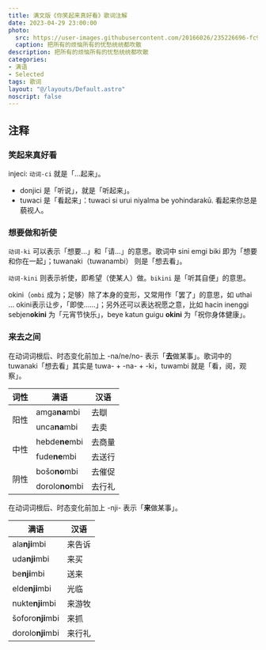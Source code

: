 ---
title: 满文版《你笑起来真好看》歌词注解
date: 2023-04-29 23:00:00
photo:
  src: https://user-images.githubusercontent.com/20166026/235226696-fc9b400f-75ad-4496-906d-fd4b9301c389.jpg
  caption: 把所有的烦恼所有的忧愁统统都吹散
description: 把所有的烦恼所有的忧愁统统都吹散
categories:
- 满语
- Selected
tags: 歌词
layout: "@/layouts/Default.astro"
noscript: false
---


<Index />

## 注释

### 笑起来真好看

<span lang="moe">injeci</span>: <code>动词-<span lang="moe">ci</span></code> 就是「…起来」。
- <span lang="moe">donjici</span>	是「听说」，就是「听起来」。
- <span lang="moe">tuwaci</span> 是「看起来」：<span lang="moe">tuwaci si urui niyalma be yohindarakū.</span> 看起来你总是藐视人。

### 想要做和祈使

<code>动词-<span lang="moe">ki</span></code> 可以表示「想要…」和「请…」的意思。歌词中 <span lang="moe">sini emgi biki</span> 即为「想要和你在一起」；<span lang="moe">tuwanaki</span>（<span lang="moe">tuwanambi</span>） 则是「想去看」。

<code>动词-<span lang="moe">kini</span></code> 则表示祈使，即希望（使某人）做。`bikini` 是「听其自便」的意思。

<span lang="moe">okini</span>（`ombi` 成为；足够）除了本身的变形，又常用作「罢了」的意思，如 <span lang="moe">uthai … okini</span>表示让步，「即使……」；另外还可以表达祝愿之意，比如  <span lang="moe">hacin inenggi sebjen<b>okini</b></span> 为「元宵节快乐」，<span lang="moe">beye katun guigu <b>okini</b></span> 为「祝你身体健康」。

### 来去之间

在动词词根后、时态变化前加上 <span lang="moe">-na/ne/no-</span> 表示「**去**做某事」。歌词中的 <span lang="moe">tuwanaki</span>「想去看」其实是 <span lang="moe">tuwa- + -na- + -ki</span>，<span lang="moe">tuwambi</span> 就是「看，阅，观察」。

<table>
    <thead>
        <tr>
            <th>词性</th>
            <th>满语</th>
            <th>汉语</th>
        </tr>
    </thead>
    <tbody>
        <tr>
            <td rowspan="2">阳性</td>
            <td><span lang="moe">amga<b>na</b>mbi</span></td>
            <td>去瞓</td>
        </tr>
        <tr>
            <td><span lang="moe">unca<b>na</b>mbi</span></td>
            <td>去卖</td>
        </tr>
        <tr>
            <td rowspan="2">中性</td>
            <td><span lang="moe">hebde<b>ne</b>mbi</span></td>
            <td>去商量</td>
        </tr>
        <tr>
            <td><span lang="moe">fude<b>ne</b>mbi</span></td>
            <td>去送行</td>
        </tr>
        <tr>
            <td rowspan="2">阴性</td>
            <td><span lang="moe">bošo<b>no</b>mbi</span></td>
            <td>去催促</td>
        </tr>
        <tr>
            <td><span lang="moe">dorolo<b>no</b>mbi</span></td>
            <td>去行礼</td>
        </tr>
    </tbody>
</table>

在动词词根后、时态变化前加上 <span lang="moe">-nji-</span> 表示「**来**做某事」。

<table><thead><tr><th>满语</th><th>汉语</th></tr></thead><tbody><tr><td><span lang="moe">ala<b>nji</b>mbi</span></td><td>来告诉</td></tr><tr><td><span lang="moe">uda<b>nji</b>mbi</span></td><td>来买</td></tr><tr><td><span lang="moe">be<b>nji</b>mbi</span></td><td>送来</td></tr><tr><td><span lang="moe">elde<b>nji</b>mbi</span></td><td>光临</td></tr><tr><td><span lang="moe">nukte<b>nji</b>mbi</span></td><td>来游牧</td></tr><tr><td><span lang="moe">šoforo<b>nji</b>mbi</span></td><td>来抓</td></tr><tr><td><span lang="moe">dorolo<b>nji</b>mbi</span></td><td>来行礼</td></tr></tbody></table>
